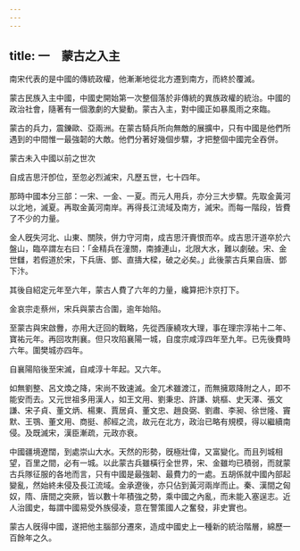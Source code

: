 ```yaml
---
---
---
```

title: 一　蒙古之入主
---




南宋代表的是中國的傳統政權，他漸漸地從北方遷到南方，而終於覆滅。

蒙古民族入主中國，中國史開始第一次整個落於非傳統的異族政權的統治。中國的政治社會，隨著有一個激劇的大變動。蒙古入主，對中國正如暴風雨之來臨。

蒙古的兵力，震鑠歐、亞兩洲。在蒙古騎兵所向無敵的展擴中，只有中國是他們所遇到的中間惟一最強韌的大敵。他們分著好幾個步驟，才把整個中國完全吞併。

蒙古未入中國以前之世次





自成吉思汗卽位，至忽必烈滅宋，凡歷五世，七十四年。

那時中國本分三部：一宋、一金、一夏。而元人用兵，亦分三大步驟。先取金黃河以北地，滅夏。再取金黃河南岸。再得長江流域及南方，滅宋。而每一階段，皆費了不少的力量。

金人旣失河北、山東、關陝，併力守河南，成吉思汗賷恨而卒。成吉思汗道卒於六盤山，臨卒謂左右曰：「金精兵在潼關，南據連山，北限大水，難以劇破。宋、金世讎，若假道於宋，下兵唐、鄧、直擣大樑，破之必矣。」此後蒙古兵果自唐、鄧下汴。

其後自紹定元年至六年，蒙古人費了六年的力量，纔算把汴京打下。

金哀宗走蔡州，宋兵與蒙古合圍，逾年始陷。

至蒙古與宋啟釁，亦用大迂回的戰略，先從西康繞攻大理，事在理宗淳祐十二年、寶祐元年。再回攻荆襄。但只攻陷襄陽一城，自度宗咸淳四年至九年。已先後費時六年。圍樊城亦四年。

自襄陽陷後至宋滅，自咸淳十年起。又六年。

如無劉整、呂文煥之降，宋尚不致速滅。金兀术雖渡江，而無擁眾降附之人，即不能安而去。又元世祖多用漢人，如王文用、劉秉忠、許謙、姚樞、史天澤、張文謙、宋子貞、董文炳、楊東、賈居貞、董文忠、趙良弼、劉肅、李昶、徐世隆、竇默、王鶚、董文用、商挺、郝經之流，故元在北方，政治已略有規模，得以繼續南侵。及既滅宋，漢臣漸疏，元政亦衰。

中國疆境遼闊，到處崇山大水。天然的形勢，旣極壯偉，又富變化。而且列城相望，百里之間，必有一城。以此蒙古兵雖橫行全世界，宋、金雖均已積弱，而就蒙古兵隊征服的各地而言，只有中國是最強韌、最費力的一處。五胡係就中國內部起變亂，然始終未侵及長江流域。金承遼後，亦只佔到黃河兩岸而止。秦、漢間之匈奴，隋、唐間之突厥，皆以數十年積強之勢，乘中國之內亂，而未能入塞逞志。近人治國史，每謂中國易受外族侵凌，意在警策國人之奮發，非史實也。

蒙古人旣得中國，遂把他主腦部分遷來，造成中國史上一種新的統治階層，綿歷一百餘年之久。